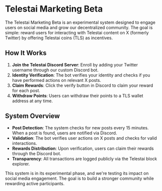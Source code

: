 # Telestai Marketing Beta

The Telestai Marketing Beta is an experimental system designed to engage users on social media and grow our decentralized community. The goal is simple: reward users for interacting with Telestai content on X (formerly Twitter) by offering Telestai coins (TLS) as incentives.

## How It Works

1. **Join the Telestai Discord Server**: Enroll by adding your Twitter username through our custom Discord bot.
2. **Identity Verification**: The bot verifies your identity and checks if you have performed actions on relevant X posts.
3. **Claim Rewards**: Click the verify button in Discord to claim your reward for each post.
4. **Withdraw Points**: Users can withdraw their points to a TLS wallet address at any time.

## System Overview

- **Post Detection**: The system checks for new posts every 15 minutes. When a post is found, users are notified via Discord.
- **Validation**: The bot verifies user actions on X posts and checks for valid interactions.
- **Rewards Distribution**: Upon verification, users can claim their rewards through the Discord bot.
- **Transparency**: All transactions are logged publicly via the Telestai block explorer.

This system is in its experimental phase, and we're testing its impact on social media engagement. The goal is to build a stronger community while rewarding active participants.